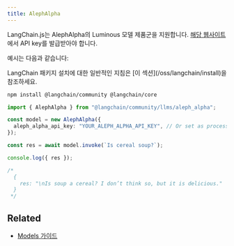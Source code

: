 ```yaml
---
title: AlephAlpha
---
```


LangChain.js는 AlephAlpha의 Luminous 모델 제품군을 지원합니다. [해당 웹사이트](https://www.aleph-alpha.com/)에서 API key를 발급받아야 합니다.

예시는 다음과 같습니다:

<Tip>
LangChain 패키지 설치에 대한 일반적인 지침은 [이 섹션](/oss/langchain/install)을 참조하세요.
</Tip>

```bash npm
npm install @langchain/community @langchain/core
```

```typescript
import { AlephAlpha } from "@langchain/community/llms/aleph_alpha";

const model = new AlephAlpha({
  aleph_alpha_api_key: "YOUR_ALEPH_ALPHA_API_KEY", // Or set as process.env.ALEPH_ALPHA_API_KEY
});

const res = await model.invoke(`Is cereal soup?`);

console.log({ res });

/*
  {
    res: "\nIs soup a cereal? I don’t think so, but it is delicious."
  }
 */
```

## Related


- [Models 가이드](/oss/langchain/models)